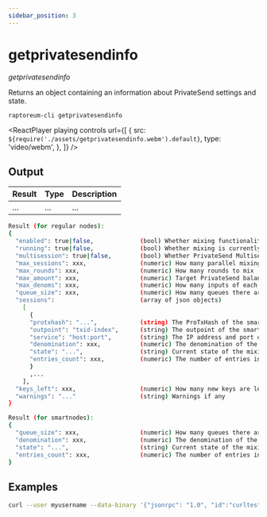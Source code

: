 ```yaml
---
sidebar_position: 3
---
```



# getprivatesendinfo

_getprivatesendinfo_

Returns an object containing an information about PrivateSend settings and state.

`raptoreum-cli getprivatesendinfo `

<ReactPlayer
  playing
  controls
  url={[
    {
      src: `${require('./assets/getprivatesendinfo.webm').default}`,
      type: 'video/webm',
    },
  ]}
/>

## Output

| Result | Type | Description |
| ------ | ---- | ----------- |
| ...    | ...  | ...         |

```bash
Result (for regular nodes):
{
  "enabled": true|false,             (bool) Whether mixing functionality is enabled
  "running": true|false,             (bool) Whether mixing is currently running
  "multisession": true|false,        (bool) Whether PrivateSend Multisession option is enabled
  "max_sessions": xxx,               (numeric) How many parallel mixing sessions can there be at once
  "max_rounds": xxx,                 (numeric) How many rounds to mix
  "max_amount": xxx,                 (numeric) Target PrivateSend balance in RTM
  "max_denoms": xxx,                 (numeric) How many inputs of each denominated amount to create
  "queue_size": xxx,                 (numeric) How many queues there are currently on the network
  "sessions":                        (array of json objects)
    [
      {
      "protxhash": "...",            (string) The ProTxHash of the smartnode
      "outpoint": "txid-index",      (string) The outpoint of the smartnode
      "service": "host:port",        (string) The IP address and port of the smartnode
      "denomination": xxx,           (numeric) The denomination of the mixing session in RTM
      "state": "...",                (string) Current state of the mixing session
      "entries_count": xxx,          (numeric) The number of entries in the mixing session
      }
      ,...
    ],
  "keys_left": xxx,                  (numeric) How many new keys are left since last automatic backup
  "warnings": "..."                  (string) Warnings if any
}

Result (for smartnodes):
{
  "queue_size": xxx,                 (numeric) How many queues there are currently on the network
  "denomination": xxx,               (numeric) The denomination of the mixing session in RTM
  "state": "...",                    (string) Current state of the mixing session
  "entries_count": xxx,              (numeric) The number of entries in the mixing session
}
```

## Examples

```bash
curl --user myusername --data-binary '{"jsonrpc": "1.0", "id":"curltest", "method": "getprivatesendinfo", "params": [] }' -H 'content-type: text/plain;' http://127.0.0.1:9998/
```
